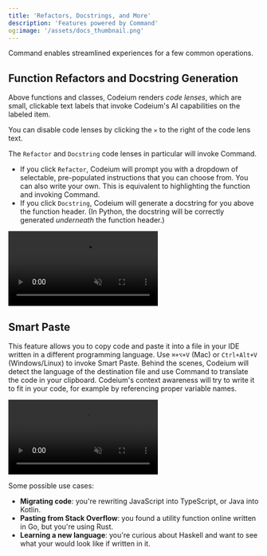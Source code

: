 ```yaml
---
title: 'Refactors, Docstrings, and More'
description: 'Features powered by Command'
og:image: '/assets/docs_thumbnail.png'
---
```

Command enables streamlined experiences for a few common operations.

## Function Refactors and Docstring Generation

Above functions and classes, Codeium renders _code lenses_,
which are small, clickable text labels that invoke Codeium's AI capabilities on the labeled item.

<Tip>You can disable code lenses by clicking the `✕` to the right of the code lens text.</Tip>

The `Refactor` and `Docstring` code lenses in particular will invoke Command.
- If you click `Refactor`, Codeium will prompt you with a dropdown of selectable, pre-populated
instructions that you can choose from. You can also write your own. This is equivalent to highlighting the function and invoking Command.
- If you click `Docstring`, Codeium will generate a docstring for you above the function header.
(In Python, the docstring will be correctly generated _underneath_ the function header.)

<Frame caption="Encouraging readable and maintainable code, one docstring at a time.">
    <video
        autoPlay
        muted
        loop
        playsInline
        src="/assets/jetbrains_docstrings.mp4"
    ></video>
</Frame>

## Smart Paste

This feature allows you to copy code and paste it into a file in your IDE written in a different programming language.
Use `⌘+⌥+V` (Mac) or `Ctrl+Alt+V` (Windows/Linux) to invoke Smart Paste.
Behind the scenes, Codeium will detect the language of the destination file and use Command to translate the code in your clipboard.
Codeium's context awareness will try to write it to fit in your code, for example by referencing proper variable names.

<Frame>
    <video
        autoPlay
        muted
        loop
        playsInline
        src="https://exafunction.github.io/public/videos/demos/Smart_Paste_Demo_1080p.mp4"
    ></video>
</Frame>

Some possible use cases:
- **Migrating code**: you're rewriting JavaScript into TypeScript, or Java into Kotlin.
- **Pasting from Stack Overflow**: you found a utility function online written in Go, but you're using Rust.
- **Learning a new language**: you're curious about Haskell and want to see what your would look like if written in it.
